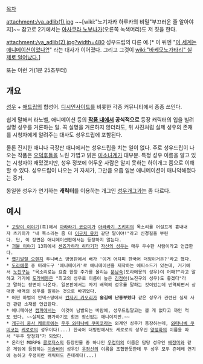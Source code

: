 [[목차]]

attachment:/va_adlib(1).jpg
~~[wiki:"노기자카 하루카의 비밀"부끄러운 줄 알아야지]~~
참고로 2기에서는 [[아사쿠라 노부나가]](오른쪽 녹색머리)도 저 짓을 한다.

attachment:/va_adlib(2).jpg?width=480
성우드립의 다른 예.[* 이 뒤엔 "[[제 4의 벽|이 세계는 애니메이션이었나?!]]" 라는 대사가 이어졌다. 그리고 그것이 [[wiki:"바케모노가타리" 실제로 일어났다.]]]

{{{#!html
<iframe width="720" height="438" src="http://serviceapi.nmv.naver.com/flash/convertIframeTag.nhn?vid=1D33739A3A12CADE59990C6D1B1808F8CCED&outKey=V128a9e1840097dcba2d6560c8bf9a188ed43558f30b647e159fa560c8bf9a188ed43" frameborder="no" scrolling="no"></iframe>
}}}
또는 이런 거(1분 25초부터)

== 개요 ==
[[성우]] + [[애드립]]의 합성어. [[디시인사이드]]를 비롯한 각종 커뮤니티에서 종종 쓰인다.

쉽게 말해서 라노벨, 애니메이션 등의 '''[[제 4의 벽|작품 내에서]] 공식적으로''' 등장 캐릭터의 입을 빌려 실명 성우를 거론하는 일. 꼭 실명을 거론하지 않더라도, 위 사진처럼 실제 성우의 존재를 시청자에게 알려주는 대사도 성우드립에 포함된다. 

물론 진지한 애니나 극장판 애니에서는 성우드립을 치는 일이 없다. 주로 성우드립이 나오는 작품은 [[오덕후]]들을 노린 가볍고 밝은 [[미소녀]]계가 대부분. 특정 성우 이름을 알고 있는 시청자야 재밌겠지만, 성우 정보에 어두운 사람은 알지 못하는 하이개그 쯤으로 이해할 수 있다. 성우드립이 나오는 거 자체가, 그만큼 요즘 일본 애니메이션이 매니악해졌다는 증거. 

동일한 성우가 연기하는 '''캐릭터'''를 이용하는 개그인 [[성우개그]]과는 좀 다르다.

== 예시 ==
 * [[고양이 이야기]](흑)에서 [[아라라기 코요미]]가 [[아라라기 츠키히]]의 목소리를 어설프게 흉내내자 츠키히가 "내 목소리는 좀 더 [[이구치 유카]] 같단 말이야!"라고 신경질을 부린다. 단, 이 장면은 애니메이션판에서는 등장하지 않는다.
 * [[괴물 이야기]] 13화에서 [[센죠가하라 히타기]]가 [[사이토 치와|자신의 성우]]는 매우 우수한 사람이라고 언급한다.
 * [[엽기발랄 오렌지]] 투니버스 방영판에서 배가 '이거 어차피 한국어 더빙이거든?'라고 했다.
 * [[도라에몽]] 중 미래도구 '애니메이커'로 애니메이션을 제작하는 에피소드가 있는데, 거기에서 [[노진구]]는 "목소리로는 요즘 한창 주가를 올리는 [[문남숙]](도라에몽의 성우)이 어때?"라고 말하고 거기에 [[도라에몽(로봇)|도라에몽]]은 "최고의 성우로 이름이 높은 [[김정아]](노진구의 성우)도 좋겠다"라고 말하는 장면이 나온다. 일본판에서는 자기 배역의 성우를 말하는 것이었는데 번역되면서 상대방 배역의 성우를 말하는 것으로 바뀌었다.
 * 어떤 마법의 인덱스땅에서 [[칸자키 카오리]]가 '''술김에 난동부렸다''' 같은 성우가 관련된 실제 사건 관련 소재를 언급한다.
 * 애니메이션 [[캠퍼]]에서는  이것이 남발되는 바람에, 성우드립말고는 볼 게 없다고 까인 적도 있다. ~~실제로 평가하기도 힘든 정신없는 애니이지만.~~
 * [[개구리 중사 케로로]]에는 [[우주 와타나베 쿠미코]]라는 외계인 성우가 등장하는데, [[와타나베 쿠미코]]는 [[케로로]]의 성우이다(...) 한국어 더빙판에서도 케로로의 성우인 [[양정화]]의 이름을 따서 "우주 양정화"가 되었다.
 * 온라인 MORPG [[클로저스]]의 등장인물 중 하나인 [[우정미]]의 이름은 담당 성우인 [[배정미]]와 같은 게임에 등장하는 [[이슬비(클로저스)|이슬비]]의 성우인 [[우정신]]의 이름을 조합한듯한데 두 성우 모두 츤데레 연기에 능하고 우정미란 캐릭터도 츤데레다(...)
